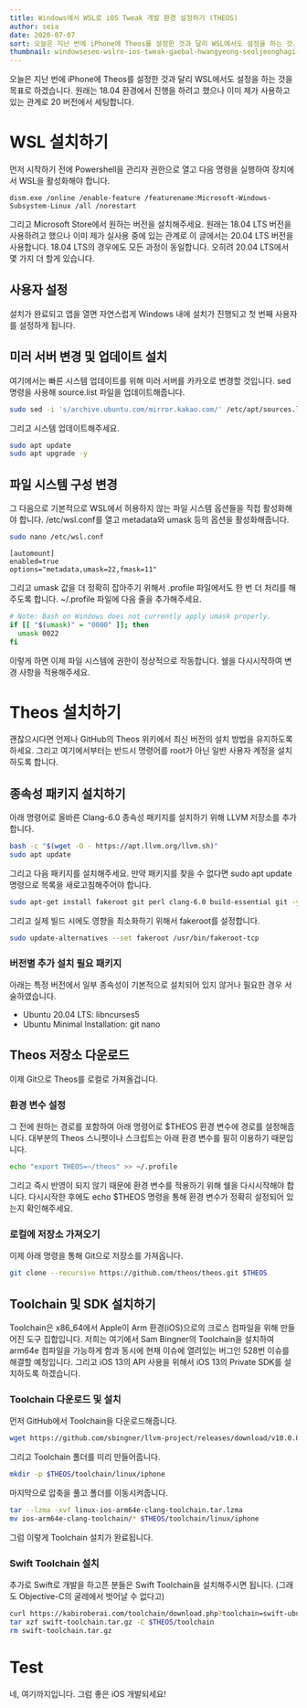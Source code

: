 ```yaml
---
title: Windows에서 WSL로 iOS Tweak 개발 환경 설정하기 (THEOS)
author: seia
date: 2020-07-07
sort: 오늘은 지난 번에 iPhone에 Theos를 설정한 것과 달리 WSL에서도 설정을 하는 것...
thumbnail: windowseseo-wslro-ios-tweak-gaebal-hwangyeong-seoljeonghagi-theos.png
---
```


오늘은 지난 번에 iPhone에 Theos를 설정한 것과 달리 WSL에서도 설정을 하는 것을 목표로 하겠습니다.
원래는 18.04 환경에서 진행을 하려고 했으나 이미 제가 사용하고 있는 관계로 20 버전에서 세팅합니다.

# WSL 설치하기

먼저 시작하기 전에 Powershell을 관리자 권한으로 열고 다음 명령을 실행하여 장치에서 WSL을 활성화해야 합니다.

```
dism.exe /online /enable-feature /featurename:Microsoft-Windows-Subsystem-Linux /all /norestart
```

그리고 Microsoft Store에서 원하는 버전을 설치해주세요. 원래는 18.04 LTS 버전을 사용하려고 했으나 이미 제가 실사용 중에 있는 관계로 이 글에서는 20.04 LTS 버전을 사용합니다. 18.04 LTS의 경우에도 모든 과정이 동일합니다. 오히려 20.04 LTS에서 몇 가지 더 할게 있습니다.

## 사용자 설정

설치가 완료되고 앱을 열면 자연스럽게 Windows 내에 설치가 진행되고 첫 번째 사용자를 설정하게 됩니다.

## 미러 서버 변경 및 업데이트 설치

여기에서는 빠른 시스템 업데이트를 위해 미러 서버를 카카오로 변경할 것입니다.
sed 명령을 사용해 source.list 파일을 업데이트해줍니다.

```sh
sudo sed -i 's/archive.ubuntu.com/mirror.kakao.com/' /etc/apt/sources.list
```

그리고 시스템 업데이트해주세요.

```sh
sudo apt update
sudo apt upgrade -y
```

## 파일 시스템 구성 변경

그 다음으로 기본적으로 WSL에서 허용하지 않는 파일 시스템 옵션들을 직접 활성화해야 합니다.
/etc/wsl.conf를 열고 metadata와 umask 등의 옵션을 활성화해줍니다.

```sh
sudo nano /etc/wsl.conf
```

```
[automount]
enabled=true
options="metadata,umask=22,fmask=11"
```

그리고 umask 값을 더 정확히 잡아주기 위해서 .profile 파일에서도 한 번 더 처리를 해주도록 합니다.
~/.profile 파일에 다음 줄을 추가해주세요.

```sh
# Note: Bash on Windows does not currently apply umask properly.
if [[ "$(umask)" = "0000" ]]; then
  umask 0022
fi
```

이렇게 하면 이제 파일 시스템에 권한이 정상적으로 작동합니다.
쉘을 다시시작하여 변경 사항을 적용해주세요.

# Theos 설치하기

괜찮으시다면 언제나 GitHub의 Theos 위키에서 최신 버전의 설치 방법을 유지하도록 하세요.
그리고 여기에서부터는 반드시 명령어를 root가 아닌 일반 사용자 계정을 설치하도록 합니다.

## 종속성 패키지 설치하기

아래 명령어로 올바른 Clang-6.0 종속성 패키지를 설치하기 위해 LLVM 저장소를 추가합니다.

```sh
bash -c "$(wget -O - https://apt.llvm.org/llvm.sh)"
sudo apt update
```

그리고 다음 패키지를 설치해주세요.
만약 패키지를 찾을 수 없다면 sudo apt update 명령으로 목록을 새로고침해주어야 합니다.

```sh
sudo apt-get install fakeroot git perl clang-6.0 build-essential git -y
```

그리고 실제 빌드 시에도 영향을 최소화하기 위해서 fakeroot를 설정합니다.

```sh
sudo update-alternatives --set fakeroot /usr/bin/fakeroot-tcp
```

### 버전별 추가 설치 필요 패키지

아래는 특정 버전에서 일부 종속성이 기본적으로 설치되어 있지 않거나 필요한 경우 서술하였습니다.

- Ubuntu 20.04 LTS: libncurses5
- Ubuntu Minimal Installation: git nano

## Theos 저장소 다운로드

이제 Git으로 Theos를 로컬로 가져올겁니다.

### 환경 변수 설정

그 전에 원하는 경로를 포함하여 아래 명령어로 $THEOS 환경 변수에 경로를 설정해줍니다.
대부분의 Theos 스니펫이나 스크립트는 아래 환경 변수를 필히 이용하기 때문입니다.

```sh
echo "export THEOS=~/theos" >> ~/.profile
```

그리고 즉시 반영이 되지 않기 때문에 환경 변수를 적용하기 위해 쉘을 다시시작해야 합니다.
다시시작한 후에도 echo $THEOS 명령을 통해 환경 변수가 정확히 설정되어 있는지 확인해주세요.

### 로컬에 저장소 가져오기

이제 아래 명령을 통해 Git으로 저장소를 가져옵니다.

```sh
git clone --recursive https://github.com/theos/theos.git $THEOS
```

## Toolchain 및 SDK 설치하기

Toolchain은 x86_64에서 Apple이 Arm 환경(iOS)으로의 크로스 컴파일을 위해 만들어진 도구 집합입니다.
저희는 여기에서 Sam Bingner의 Toolchain을 설치하여 arm64e 컴파일을 가능하게 함과 동시에 현재 이슈에 열려있는 버그인 528번 이슈를 해결할 예정입니다.
그리고 iOS 13의 API 사용을 위해서 iOS 13의 Private SDK를 설치하도록 하겠습니다.

### Toolchain 다운로드 및 설치

먼저 GitHub에서 Toolchain을 다운로드해줍니다.

```sh
wget https://github.com/sbingner/llvm-project/releases/download/v10.0.0-1/linux-ios-arm64e-clang-toolchain.tar.lzma
```

그리고 Toolchain 폴더를 미리 만들어줍니다.

```sh
mkdir -p $THEOS/toolchain/linux/iphone
```

마지막으로 압축을 풀고 폴더를 이동시켜줍니다.

```sh
tar --lzma -xvf linux-ios-arm64e-clang-toolchain.tar.lzma
mv ios-arm64e-clang-toolchain/* $THEOS/toolchain/linux/iphone
```

그럼 이렇게 Toolchain 설치가 완료됩니다.

### Swift Toolchain 설치

추가로 Swift로 개발을 하고픈 분들은 Swift Toolchain을 설치해주시면 됩니다. (그래도 Objective-C의 굴레에서 벗어날 수 없다고)

```sh
curl https://kabiroberai.com/toolchain/download.php?toolchain=swift-ubuntu-latest -Lo swift-toolchain.tar.gz
tar xzf swift-toolchain.tar.gz -C $THEOS/toolchain
rm swift-toolchain.tar.gz
```

# Test

네, 여기까지입니다. 그럼 좋은 iOS 개발되세요!
